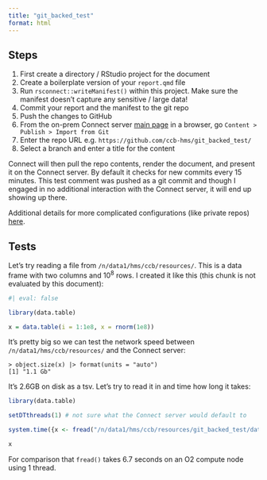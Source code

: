 ```yaml
---
title: "git_backed_test"
format: html
---
```


## Steps

1. First create a directory / RStudio project for the document
1. Create a boilerplate version of your `report.qmd` file 
1. Run `rsconnect::writeManifest()` within this project. Make sure the manifest doesn't capture any sensitive / large data!
1. Commit your report and the manifest to the git repo
1. Push the changes to GitHub
1. From the on-prem Connect server [main page](https://ccb-rstudio-connect.hms.harvard.edu/connect/#/welcome) in a browser, go `Content > Publish > Import from Git`
1. Enter the repo URL e.g. `https://github.com/ccb-hms/git_backed_test/`
1. Select a branch and enter a title for the content

Connect will then pull the repo contents, render the document, and present it on the Connect server. By default it checks for new commits every 15 minutes. This test comment was pushed as a git commit and though I engaged in no additional interaction with the Connect server, it will end up showing up there.  

Additional details for more complicated configurations (like private repos) [here](https://docs.posit.co/connect/user/git-backed/).

## Tests

Let's try reading a file from `/n/data1/hms/ccb/resources/`. This is a data
frame with two columns and 10^8^ rows. I created it like this (this chunk is not evaluated by this document):

```r
#| eval: false

library(data.table)

x = data.table(i = 1:1e8, x = rnorm(1e8))

```

It's pretty big so we can test the network speed between
`/n/data1/hms/ccb/resources/` and the Connect server:

```
> object.size(x) |> format(units = "auto")
[1] "1.1 Gb"
```

It's 2.6GB on disk as a tsv. Let's try to read it in and time how long it takes:

```r
library(data.table)

setDTthreads(1) # not sure what the Connect server would default to

system.time({x <- fread("/n/data1/hms/ccb/resources/git_backed_test/data/x.tsv")})

x
```

For comparison that `fread()` takes 6.7 seconds on an O2 compute node using 1 thread.

